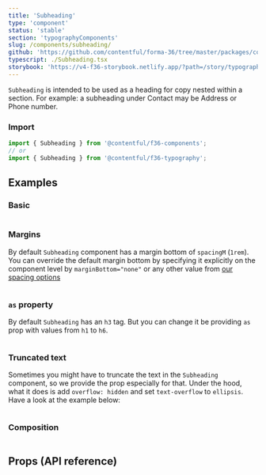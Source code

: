 ```yaml
---
title: 'Subheading'
type: 'component'
status: 'stable'
section: 'typographyComponents'
slug: /components/subheading/
github: 'https://github.com/contentful/forma-36/tree/master/packages/components/typography/src'
typescript: ./Subheading.tsx
storybook: 'https://v4-f36-storybook.netlify.app/?path=/story/typography-subheading--basic'
---
```


`Subheading` is intended to be used as a heading for copy nested within a section. For example: a subheading under Contact may be Address or Phone number.

### Import

```js static=true
import { Subheading } from '@contentful/f36-components';
// or
import { Subheading } from '@contentful/f36-typography';
```

## Examples

### Basic

```jsx file=../../examples/SubheadingExample.tsx

```

### Margins

By default `Subheading` component has a margin bottom of `spacingM` (`1rem`). You can override the default margin bottom by specifying it explicitly on the component level by `marginBottom="none"` or any other value from [our spacing options](/tokens/spacing)

```jsx file=../../examples/SubheadingSpacingExample.tsx

```

### `as` property

By default `Subheading` has an `h3` tag. But you can change it be providing `as` prop with values from `h1` to `h6`.

```jsx file=../../examples/SubheadingTagExample.tsx

```

### Truncated text

Sometimes you might have to truncate the text in the `Subheading` component, so we provide the prop especially for that. Under the hood, what it does is add `overflow: hidden` and set `text-overflow` to `ellipsis`. Have a look at the example below:

```jsx file=../../examples/SubheadingTruncatedExample.tsx

```

### Composition

```jsx file=../../examples/SubheadingCompositionExample.tsx

```

## Props (API reference)

<PropsTable of="Subheading" />

